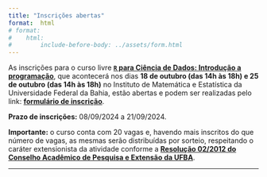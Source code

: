 ```yaml
---
title: "Inscrições abertas"
format:  html
# format:
#    html:
#        include-before-body: ../assets/form.html
---
```


<!-- Não há inscrições abertas no momento. 

**Fique atento à nossa conta do Instagram [`@`cienciadedados.ime](https://www.instagram.com/cienciadedados.ime){target="_blank"} para se informar sobre os períodos de inscrições.** -->


As inscrições para o curso livre **[`R` para Ciência de Dados: Introdução a programação](https://ufba.netlify.app/paginas/catalogo/r/introducao-a-programacao){target="_blank"}**, que acontecerá nos dias **18 de outubro (das 14h às 18h) e 25 de outubro (das 14h às 18h)** no Instituto de Matemática e Estatística da Universidade Federal da Bahia, estão abertas e podem ser realizadas pelo link: **[formulário de inscrição](https://forms.gle/fUqQ6JJy8jWCUMBs9){target="_blank"}**.


**Prazo de inscrições:** 08/09/2024 a 21/09/2024.

**Importante:** o curso conta com 20 vagas e, havendo mais inscritos do que número de vagas, as mesmas serão distribuídas por sorteio, respeitando o caráter extensionista da atividade conforme a **[Resolução 02/2012 do Conselho Acadêmico de Pesquisa e Extensão da UFBA](https://proext.ufba.br/sites/proext.ufba.br/files/resolucao_no_02-2012_capex_-_regulamento_da_extensao.pdf){target="_blank"}**.

---

